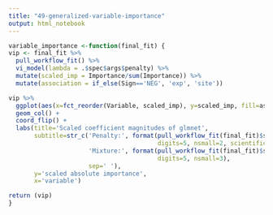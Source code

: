 ```yaml
---
title: "49-generalized-variable-importance"
output: html_notebook
---
```




```r
variable_importance <-function(final_fit) {
vip <- final_fit %>%
  pull_workflow_fit() %>%
  vi_model(lambda = .$spec$args$penalty) %>%
  mutate(scaled_imp = Importance/sum(Importance)) %>%
  mutate(association = if_else(Sign=='NEG', 'exp', 'site'))

vip %>%
  ggplot(aes(x=fct_reorder(Variable, scaled_imp), y=scaled_imp, fill=association))+
  geom_col() +
  coord_flip() +
  labs(title='Scaled coefficient magnitudes of glmnet',
       subtitle=str_c('Penalty:', format(pull_workflow_fit(final_fit)$spec$args$penalty,
                                         digits=5, nsmall=2, scientific=TRUE),
                      'Mixture:', format(pull_workflow_fit(final_fit)$spec$args$mixture[[2]],
                                         digits=5, nsmall=3),
                      sep=' '),
       y='scaled absolute importance',
       x='variable')

return (vip)
}
```




